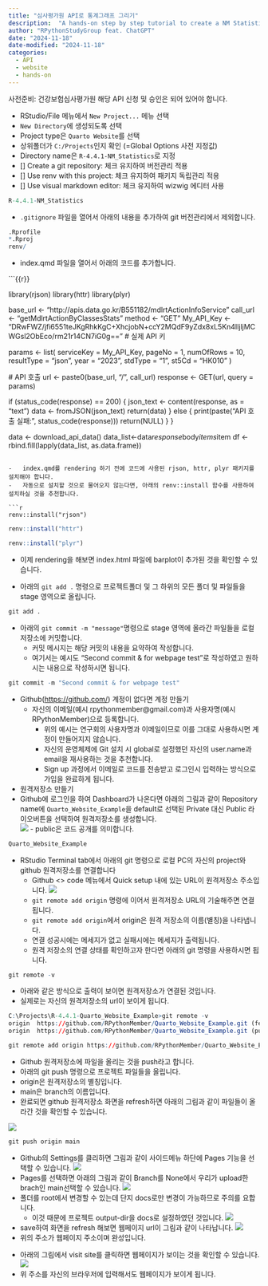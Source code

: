 ```yaml
---
title: "심사평가원 API로 통계그래프 그리기" 
description:  "A hands-on step by step tutorial to create a NM Statistics website using API."
author: "RPythonStudyGroup feat. ChatGPT"
date: "2024-11-18"
date-modified: "2024-11-18"
categories:
  - API
  - website
  - hands-on
---
```


사전준비: 건강보험심사평가원 해당 API 신청 및 승인은 되어 있어야 합니다.

::: {.callout-note title="1단계: `Quarto Website` 프로젝트 만들기" collapse="true" appearance="minimal"}
-   RStudio/File 메뉴에서 `New Project...` 메뉴 선택
-   `New Directory`에 생성되도록 선택
-   Project type은 `Quarto Website`를 선택
-   상위폴더가 `C:/Projects`인지 확인 (=Global Options 사전 지정값)
-   Directory name은 `R-4.4.1-NM_Statistics`로 지정
-   \[\] Create a git repository: 체크 유지하여 버전관리 적용
-   \[\] Use renv with this project: 체크 유지하여 패키지 독립관리 적용
-   \[\] Use visual markdown editor: 체크 유지하여 wizwig 에디터 사용
:::
```r
R-4.4.1-NM_Statistics
```


::: {.callout-note title="2단계: 버전관리 제외대상 추가하기" collapse="true" appearance="minimal"}
-   `.gitignore` 파일을 열어서 아래의 내용을 추가하여 git 버전관리에서 제외합니다.
:::

```r
.Rprofile
*.Rproj
renv/
```


::: {.callout-note title="3단계: API 하나의 데이터 호출" collapse="true" appearance="minimal"}

-   index.qmd 파일을 열어서 아래의 코드를 추가합니다.

```{{r}}

library(rjson)
library(httr)
library(plyr)


  base_url <- "http://apis.data.go.kr/B551182/mdlrtActionInfoService"
  call_url <- "getMdlrtActionByClassesStats"
  method <- "GET"
  My_API_Key <- "DRwFWZ/jfi6551teJKgRhkKgC+XhcjobN+ccY2MQdF9yZdx8xL5Kn4IljljMCWGsl2ObEco/rm21r14CN7iG0g=="  # 실제 API 키
  
  params <- list(
    serviceKey = My_API_Key,
    pageNo = 1,
    numOfRows = 10,
    resultType = "json",
    year = "2023",
    stdType = "1",
    st5Cd = "HK010"
  )
  
  # API 호출
  url <- paste0(base_url, "/", call_url)
  response <- GET(url, query = params)

  if (status_code(response) == 200) {
    json_text <- content(response, as = "text")
    data <- fromJSON(json_text)
    return(data)
  } else {
    print(paste("API 호출 실패:", status_code(response)))
    return(NULL)
  }
}

data <- download_api_data()
data_list<-data$response$body$items$item
df <- rbind.fill(lapply(data_list, as.data.frame))
```

-   index.qmd를 rendering 하기 전에 코드에 사용된 rjson, httr, plyr 패키지를 설치해야 합니다.
-   자동으로 설치할 것으로 물어오지 않는다면, 아래의 renv::install 함수를 사용하여 설치하실 것을 추천합니다.

```r
renv::install("rjson")
```

```r
renv::install("httr")
```

```r
renv::install("plyr")
```

-   이제 rendering을 해보면 index.html 파일에 barplot이 추가된 것을 확인할 수 있습니다.
:::

::: {.callout-note title="10단계: 최종버전 commit 해 두기" collapse="true" appearance="minimal"}
-   아래의 `git add .` 명령으로 프로젝트폴더 및 그 하위의 모든 폴더 및 파일들을 stage 영역으로 올립니다.

```r
git add .
```

-   아래의 `git commit -m "message"`명령으로 stage 영역에 올라간 파일들을 로컬저장소에 커밋합니다.
    -   커밋 메시지는 해당 커밋의 내용을 요약하여 작성합니다.
    -   여기서는 예시도 "Second commit & for webpage test"로 작성하였고 원하시는 내용으로 작성하시면 됩니다.
:::

```r
git commit -m "Second commit & for webpage test"
```

::: {.callout-note title="11단계: Github 원격저장소 만들기" collapse="true" appearance="minimal"}
-   Github(<https://github.com/>) 계정이 없다면 계정 만들기
    -   자신의 이메일(예시 rpythonmember\@gmail.com)과 사용자명(예시 RPythonMember)으로 등록합니다.
        -   위의 예시는 연구회의 사용자명과 이메일이므로 이를 그대로 사용하시면 계정이 만들어지지 않습니다.
        -   자신의 운영체제에 Git 설치 시 global로 설정했던 자신의 user.name과 email을 재사용하는 것을 추천합니다.
        -   Sign up 과정에서 이메일로 코드를 전송받고 로그인시 입력하는 방식으로 가입을 완료하게 됩니다.
-   원격저장소 만들기
-   Github에 로그인을 하여 Dashboard가 나온다면 아래의 그림과 같이 Repository name에 `Quarto_Website_Example`을 default로 선택된 Private 대신 Public 라이오버튼을 선택하여 원격저장소를 생성합니다.\
    ![](images/CreatNewRepository.PNG) - public은 코드 공개를 의미합니다.
:::

```r
Quarto_Website_Example
```

::: {.callout-note title="12단계: Github 원격저장소 연결하기" collapse="true" appearance="minimal"}
-   RStudio Terminal tab에서 아래의 git 명령으로 로컬 PC의 자신의 project와 github 원격저장소를 연결합니다
    -   Github \<\> code 메뉴에서 Quick setup 내에 있는 URL이 원격저장소 주소입니다. ![](images/RemoteRepositoryURL.PNG)
    -   `git remote add origin` 명령에 이어서 원격저장소 URL의 기술해주면 연결됩니다.
    -   `git remote add origin`에서 origin은 원격 저장소의 이름(별칭)을 나타냅니다.
    -   연결 성공시에는 메세지가 없고 실패시에는 메세지가 출력됩니다.
    -   원격 저장소의 연결 상태를 확인하고자 한다면 아래의 git 명령을 사용하시면 됩니다.

```r
git remote -v
```

-   아래와 같은 방식으로 출력이 보이면 원격저장소가 연결된 것입니다.
-   실제로는 자신의 원격저장소의 url이 보이게 됩니다.

```r
C:\Projects\R-4.4.1-Quarto_Website_Example>git remote -v
origin  https://github.com/RPythonMember/Quarto_Website_Example.git (fetch)
origin  https://github.com/RPythonMember/Quarto_Website_Example.git (push)
```
:::

```r
git remote add origin https://github.com/RPythonMember/Quarto_Website_Example.git
```

::: {.callout-note title="13단계: 원격저장소에 파일올리기" collapse="true" appearance="minimal"}
-   Github 원격저장소에 파일을 올리는 것을 push라고 합니다.
-   아래의 git push 명령으로 프로젝트 파일들을 올립니다.
-   origin은 원격저장소의 별칭입니다.
-   main은 branch의 이름입니다.
-   완료되면 github 원격저장소 화면을 refresh하면 아래의 그림과 같이 파일들이 올라간 것을 확인할 수 있습니다.

![](images/refrashed.PNG)
:::

```r
git push origin main
```

::: {.callout-note title="14단계: Pages 설정하기" collapse="true" appearance="minimal"}
-   Github의 Settings를 클리하면 그림과 같이 사이드메뉴 하단에 Pages 기능을 선택할 수 있습니다.
![](images/Pages.PNG)
-   Pages를 선택하면 아래의 그림과 같이 Branch를 None에서 우리가 upload한 brach인 main선택할 수 있습니다.
![](images/main.PNG)
- 폴더를 root에서 변경할 수 있는데 단지 docs로만 변경이 가능하므로 주의를 요합니다.
  - 이것 때문에 프로젝트 output-dir을 docs로 설정하였던 것입니다.
![](images/docs.PNG)  
- save하여 화면을 refresh 해보면 웹페이지 url이 그림과 같이 나타납니다.
![](images/siteURL.PNG)
- 위의 주소가 웹페이지 주소이며 완성입니다.

:::

::: {.callout-note title="마지막단계: 웹페이지 접속으로 확인하기" collapse="true" appearance="minimal"}
-  아래의 그림에서 visit site를 클릭하면 웹페이지가 보이는 것을 확인할 수 있습니다.
![](images/siteURL.PNG)
- 위 주소를 자신의 브라우저에 입력해서도 웹페이지가 보이게 됩니다.

:::

